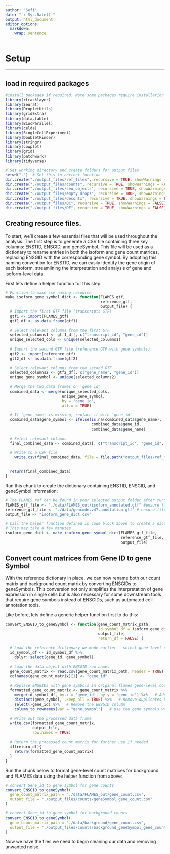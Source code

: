 ```yaml
---
author: "Sefi"
date: "`r Sys.Date()`"
output: html_document
editor_options: 
  markdown: 
    wrap: sentence
---
```


# **Setup**

------------------------------------------------------------------------

## load in required packages

```r
#install packages if required. Note some packages require installation via bioconductor. See installation instruction for each package to ensure installation is successful. 
library(rtracklayer)
library(Seurat)
library(DropletUtils)
library(gridExtra)
library(data.table)
library(BiocParallel)
library(celda)
library(SingleCellExperiment)
library(DoubletFinder)
library(stringr)
library(cowplot)
library(grid)
library(patchwork)
library(tidyverse)

# Set working directory and create folders for output files
setwd(".")  # Set this to correct location
dir.create("./output_files/ref_files", recursive = TRUE, showWarnings = FALSE)
dir.create("./output_files/counts", recursive = TRUE, showWarnings = FALSE)
dir.create("./output_files/seu_objects", recursive = TRUE, showWarnings = FALSE)
dir.create("./output_files/empty_drops", recursive = TRUE, showWarnings = FALSE)
dir.create("./output_files/decontx", recursive = TRUE, showWarnings = FALSE)
dir.create("./output_files/QC", recursive = TRUE, showWarnings = FALSE)
dir.create("./output_files/DE", recursive = TRUE, showWarnings = FALSE)

```

## Creating resource files.

To start, we'll create a few essential files that will be used throughout the analysis.
The first step is to generate a CSV file containing three key columns: ENSTID, ENSGID, and geneSymbol.
This file will be used as a dictionary to rename entries in both the isoform and gene count matrices, replacing ENSGID with the corresponding gene symbol.
By adopting this naming convention for ENSTID, we can easily identify the gene origin of each isoform, streamlining the interpretation and analysis of gene and isoform-level data.

First lets define a helper function for this step:

```r
# Function to make csv naming resource 
make_isoform_gene_symbol_dict <- function(FLAMES_gtf, 
                                          reference_gtf, 
                                          output_file) {
  # Import the first GTF file (transcripts GTF)
  gtf1 <- import(FLAMES_gtf)
  gtf1_df <- as.data.frame(gtf1)
  
  # Select relevant columns from the first GTF
  selected_columns1 <- gtf1_df[, c("transcript_id", "gene_id")]
  unique_selected_cols <- unique(selected_columns1)
  
  # Import the second GTF file (reference GTF with gene symbols)
  gtf2 <- import(reference_gtf)
  gtf2_df <- as.data.frame(gtf2)
  
  # Select relevant columns from the second GTF
  selected_columns2 <- gtf2_df[, c("gene_name", "gene_id")]
  unique_gene_symbol <- unique(selected_columns2)
  
  # Merge the two data frames on 'gene_id'
  combined_data <- merge(unique_selected_cols, 
                         unique_gene_symbol, 
                         by = "gene_id", 
                         all.x = TRUE)
  
  # If 'gene_name' is missing, replace it with 'gene_id'
  combined_data$gene_symbol <- ifelse(is.na(combined_data$gene_name), 
                                      combined_data$gene_id, 
                                      combined_data$gene_name)
  
  # Select relevant columns
  final_combined_data <- combined_data[, c("transcript_id", "gene_id", "gene_symbol")]
  
  # Write to a CSV file
    write.csv(final_combined_data, file = file.path("output_files/ref_files", output_file), row.names = FALSE)

  
  return(final_combined_data)
}

```

Run this chunk to create the dictionary containing ENSTID, ENSGID, and geneSymbol information:

```r

# The FLAMES ref can be found in your selected output folder after running the Flames pipeline. 
FLAMES_gtf_file <- "./data/FLAMES_out/isoform_annotated.gtf" #ensure file is unzipped
reference_gtf_file <- "./data/gencode.v47.annotation.gtf" # ensure file is unzipped
output_file <- "isoform_gene_dict.csv"

# Call the helper function defined in code block above to create a dictionary containing corresponding gene information for each isoform
# This may take a few minutes 
isoform_gene_dict <- make_isoform_gene_symbol_dict(FLAMES_gtf_file,
                                                   reference_gtf_file,
                                                   output_file)

```

## Convert count matrices from Gene ID to gene Symbol

With the reference dictionary in place, we can now rename both our count matrix and background count matrix by converting ENSGIDs to geneSymbols.
This conversion not only simplifies the interpretation of gene expression in single cells but is also necessary for some downstream tools that require gene symbols instead of ENSGIDs, such as automated cell annotation tools.

Like before, lets define a generic helper function first to do this:

```r
convert_ENSGID_to_geneSymbol <- function(gene_count_matrix_path, 
                                         id_symbol_df = isoform_gene_dict, 
                                         output_file,
                                         return_df = FALSE) {
  
  # Load the reference dictionary we made earlier - select gene-level cols
  id_symbol_df <- id_symbol_df %>%
    dplyr::select(gene_id, gene_symbol)
  
  # Load the data object with ENSGID row names
  gene_count_matrix <- read.csv(gene_count_matrix_path, header = TRUE)
  colnames(gene_count_matrix)[1] <- "gene_id"
  
  # Replace ENSGIDs with gene symbols in original flames gene-level count matrix
  formatted_gene_count_matrix <- gene_count_matrix %>%
    merge(id_symbol_df, by.x = 'gene_id', by.y = 'gene_id') %>%   # Add gene symbol information
    distinct(gene_symbol, .keep_all = TRUE) %>%   # Remove duplicates based on gene symbol
    select(-gene_id) %>%   # Remove the ENSGID column
    column_to_rownames(var = "gene_symbol")   # use the gene symbols we added as rownames
  
  # Write out the processed data frame
  write.csv(formatted_gene_count_matrix, 
            output_file, 
            row.names = TRUE)
  
  # Return the processed count matrix for further use if needed
  if(return_df){
    return(formatted_gene_count_matrix)
  }
}

```

Run the chunk below to format gene-level count matrices for background and FLAMES data using the helper function from above:

```r

# convert Gene_id to gene symbol for gene counts
convert_ENSGID_to_geneSymbol(
  gene_count_matrix_path = "./data/FLAMES_out/gene_count.csv",
  output_file = "./output_files/counts/geneSymbol_gene_count.csv"
)

# convert Gene_id to gene symbol for background counts
convert_ENSGID_to_geneSymbol(
  gene_count_matrix_path = "./data/background/gene_count.csv",
  output_file = "./output_files/counts/background_geneSymbol_gene_count.csv"
)

```

Now we have the files we need to begin cleaning our data and removing unwanted noise.
